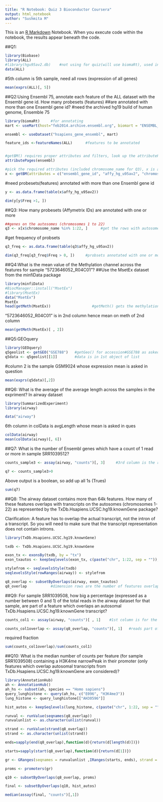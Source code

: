 ```yaml
---
title: "R Notebook: Quiz 3 Bioconductor Coursera"
output: html_notebook
author: "Sushmita M"
---
```


This is an [R Markdown](http://rmarkdown.rstudio.com) Notebook. When you execute code within the notebook, the results appear beneath the code. 

##Q1:

```r
library(Biobase)
library(ALL)
#library(hgu95av2.db)    #not using for quiz(will use biomaRt), used in lecture
data(ALL)
```

#5th column is 5th sample, need all rows (expression of all genes)

```r
mean(exprs(ALL)[, 5]) 
```

##Q2:Using Ensembl 75, annotate each feature of the ALL dataset with the Ensembl gene id. How many probesets (features) 
##are annotated with more than one Ensembl gene id?
#need the archived hg19 build of human genome, Ensemble 75

```r
library(biomaRt)     #for annotating
mart <- useMart(host="feb2014.archive.ensembl.org", biomart = "ENSEMBL_MART_ENSEMBL")

ensembl <- useDataset("hsapiens_gene_ensembl", mart)

feature_ids <-featureNames(ALL)      #features to be annotated


#getBM() requires proper attributes and filters, look up the attributePages(ensembl)
attributePages(ensembl)

#pick the required attributes (included chromosome_name for Q3), x is annotated features 
x <- getBM(attributes = c("ensembl_gene_id", "affy_hg_u95av2", "chromosome_name"), filters = "affy_hg_u95av2", values = feature_ids, mart = ensembl)

```

#need probesets(features) annotated with more than one Ensembl gene id 
```r
y <- as.data.frame(table(x$affy_hg_u95av2))

dim(y[y$Freq >1, ])    
```


##Q3: How many probesets (Affymetrix IDs) are annotated with one or more 

```r
##genes on the autosomes (chromosomes 1 to 22)
q3 <- x[x$chromosome_name %in% 1:22, ]      #get the rows with autosomes(1-22)

```
#get frequency of probsets
```r
q3_freq <- as.data.frame(table(q3$affy_hg_u95av2)) 

dim(q3_freq[q3_freq$Freq > 0, ])     #probsets annotated with one or more Ensembl gene id on autosomes  
```


##Q4:What is the mean value of the Methylation channel across the features for sample “5723646052_R04C01”?
##Use the MsetEx dataset from the minfiData package

```r
library(minfiData)
#BiocManager::install("MsetEx")
#library(MsetEx)
data("MsetEx")
MsetEx
head(getMeth(MsetEx))                   #getMeth() gets the methylation channel 
```

“5723646052_R04C01” is in 2nd column hence mean on meth of 2nd column
```r
mean(getMeth(MsetEx)[ , 2])
```

##Q5:GEOquery

```r
library(GEOquery)
q5geolist <- getGEO("GSE788")   #getGeo() for accession#GSE788 as asked in question, output is a list, here of length 1    
q5data <- q5geolist[[1]]        #data is in 1st object of list
```

#column 2 is the sample GSM9024 whose expression mean is asked in question
```r
mean(exprs(q5data)[,2]) 
```

##Q6: What is the average of the average length across the samples in the expriment? In airway dataset

```r

library(SummarizedExperiment)
library(airway)

data("airway")
```

6th column in colData is avgLength whose mean is asked in ques

```r
colData(airway)
mean(colData(airway)[, 6])  
```

##Q7: What is the number of Ensembl genes which have a count of 1 read or more in sample SRR1039512?

```r
counts_sample3 <- assay(airway, "counts")[, 3]     #3rd column is the required sample

q7 <- counts_sample3>0
```
Above output is a boolean, so add up all 1s (Trues)

```r
sum(q7)
```

##Q8: The airway dataset contains more than 64k features. How many of these features overlaps with transcripts on the autosomes (chromosomes 1-22) as represented by the TxDb.Hsapiens.UCSC.hg19.knownGene package?

Clarification: A feature has to overlap the actual transcript, not the intron of a transcript. So you will need to make sure that the transcript representation does not contain introns.
```r
library(TxDb.Hsapiens.UCSC.hg19.knownGene)

txdb <- TxDb.Hsapiens.UCSC.hg19.knownGene

exon_tx <- exonsBy(txdb, by = "tx")
exon_txautos <- keepSeqlevels(exon_tx, c(paste("chr", 1:22, sep = "")), pruning.mode = "coarse")

stylefrom <- seqlevelsStyle(txdb)
seqlevelsStyle(rowRanges(airway)) <- stylefrom
```

```r
q8_overlap <- subsetByOverlaps(airway, exon_txautos)
q8_overlap           #dimension rows are the number of features overlapping
```

##Q9:  For sample SRR1039508, how big a percentage (expressed as a number between 0 and 1) of the total reads in the airway dataset for that sample, are part of a feature which overlaps an autosomal TxDb.Hsapiens.UCSC.hg19.knownGene transcript?

```r
counts_col1 <- assay(airway, "counts")[ , 1]    #1st column is for the required sample, total reads for the sample

counts_col1overlap <- assay(q8_overlap, "counts")[, 1]   #reads part of feature which overlaps an autosomal TxDb

```

required fraction

```r
sum(counts_col1overlap)/sum(counts_col1)

```

##Q10: What is the median number of counts per feature (for sample SRR1039508) containing a H3K4me narrowPeak in their promoter (only features which overlap autosomal transcripts from TxDb.Hsapiens.UCSC.hg19.knownGene are considered)?

```r
library(AnnotationHub)
ah <- AnnotationHub()
ah_hs <- subset(ah, species == "Homo sapiens")
query_lunghistone <- query(ah_hs, c("E096", "H3K4me3"))
lung_histone <- query_lunghistone[["AH30596"]]

hist_autos <- keepSeqlevels(lung_histone, c(paste("chr", 1:22, sep = "")), pruning.mode = "coarse")

runval <- runValue(seqnames(q8_overlap))
runvalunlist <- as.character(unlist(runval))

strand <- runValue(strand(q8_overlap))
strand <- as.character(unlist(strand))

ends=sapply(end(q8_overlap),function(d){return(d[length(d)])})

starts=sapply(start(q8_overlap),function(d){return(d[1])})

gr <- GRanges(seqnames = runvalunlist ,IRanges(starts, ends), strand = strand)

proms <- promoters(gr)

q10 <- subsetByOverlaps(q8_overlap, proms)

final <- subsetByOverlaps(q10, hist_autos)


```


```r
median(assay(final, "counts")[,1])
```

